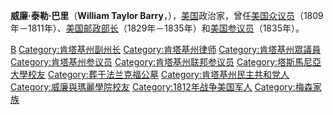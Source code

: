 {{Infobox Officeholder
| name=威廉·泰勒·巴里<br/>William Taylor Barry
| image=WBarry.jpg
| image_width=200px
| order=7
| title=[[美国邮政部长|美国邮政部长]]
| term_start=1829年3月9日
| term_end=1835年4月
| president = [[安德鲁·杰克逊|安德鲁·杰克逊]]
| predecessor=[[约翰·麦克莱恩|约翰·麦克莱恩]]
| successor=[[阿莫斯·肯德尔|阿莫斯·肯德尔]]
| birth_date={{birth date|1784|2|5|mf=y}}
| birth_place=[[弗吉尼亚州|弗吉尼亚州]][[卢嫩堡_(弗吉尼亚州)|卢嫩堡]]
| death_date={{death date and age|1835|8|30|1784|2|5}}
| death_place=[[英国|英国]][[利物浦|利物浦]]
| party=[[美国民主-共和党|美国民主-共和党]]
| spouse=
| alma_mater=[[特兰西瓦尼亚大学|特兰西瓦尼亚大学]]<br>[[威廉与玛丽学院|威廉与玛丽学院]]
| profession=
| religion=
}}
'''威廉·泰勒·巴里'''（'''William Taylor Barry'''，{{bd|1784年|2月5日|1835年|8月30日|catIdx=B}}），[[美国|美国]]政治家，曾任[[美国众议员|美国众议员]]（1809年－1811年）、[[美国邮政部长|美国邮政部长]]（1829年－1835年）和[[美国参议员|美国参议员]]（1835年）。

{{start box}}
{{succession box|[[约翰·麦克莱恩|约翰·麦克莱恩]]|[[阿莫斯·肯德尔|阿莫斯·肯德尔]]|[[美国邮政部长|美国邮政部长]]|1829年－1835年}}
{{end box}}
{{肯塔基州副州长}}
{{肯塔基州联邦参议员}}
{{Andrew Jackson cabinet}}

{{Authority control}}
{{DEFAULTSORT:Barry}}
[[Category:美国民主共和党联邦众议员|B]]
[[Category:肯塔基州副州长|Category:肯塔基州副州长]]
[[Category:肯塔基州律师|Category:肯塔基州律师]]
[[Category:肯塔基州眾議員|Category:肯塔基州眾議員]]
[[Category:肯塔基州参议员|Category:肯塔基州参议员]]
[[Category:肯塔基州联邦参议员|Category:肯塔基州联邦参议员]]
[[Category:塔斯馬尼亞大學校友|Category:塔斯馬尼亞大學校友]]
[[Category:葬于法兰克福公墓|Category:葬于法兰克福公墓]]
[[Category:肯塔基州民主共和党人|Category:肯塔基州民主共和党人]]
[[Category:威廉與瑪麗學院校友|Category:威廉與瑪麗學院校友]]
[[Category:1812年战争美国军人|Category:1812年战争美国军人]]
[[Category:梅森家族|Category:梅森家族]]